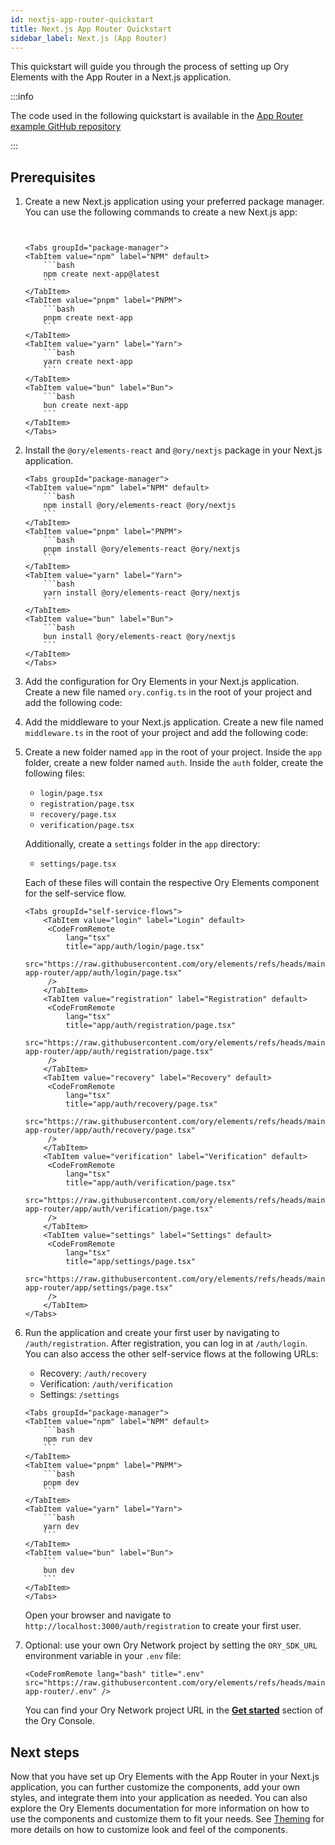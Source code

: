 ```yaml
---
id: nextjs-app-router-quickstart
title: Next.js App Router Quickstart
sidebar_label: Next.js (App Router)
---
```



This quickstart will guide you through the process of setting up Ory Elements with the App Router in a Next.js application.

:::info

The code used in the following quickstart is available in the
[App Router example GitHub repository](https://github.com/ory/elements/tree/main/examples/nextjs-app-router)

:::

## Prerequisites

1. Create a new Next.js application using your preferred package manager. You can use the following commands to create a new
   Next.js app:

   ````mdx-code-block


   <Tabs groupId="package-manager">
   <TabItem value="npm" label="NPM" default>
       ```bash
       npm create next-app@latest
       ```
   </TabItem>
   <TabItem value="pnpm" label="PNPM">
       ```bash
       pnpm create next-app
       ```
   </TabItem>
   <TabItem value="yarn" label="Yarn">
       ```bash
       yarn create next-app
       ```
   </TabItem>
   <TabItem value="bun" label="Bun">
       ```bash
       bun create next-app
       ```
   </TabItem>
   </Tabs>
   ````

2. Install the `@ory/elements-react` and `@ory/nextjs` package in your Next.js application.

   ````mdx-code-block
   <Tabs groupId="package-manager">
   <TabItem value="npm" label="NPM" default>
       ```bash
       npm install @ory/elements-react @ory/nextjs
       ```
   </TabItem>
   <TabItem value="pnpm" label="PNPM">
       ```bash
       pnpm install @ory/elements-react @ory/nextjs
       ```
   </TabItem>
   <TabItem value="yarn" label="Yarn">
       ```bash
       yarn install @ory/elements-react @ory/nextjs
       ```
   </TabItem>
   <TabItem value="bun" label="Bun">
       ```bash
       bun install @ory/elements-react @ory/nextjs
       ```
   </TabItem>
   </Tabs>
   ````

3. Add the configuration for Ory Elements in your Next.js application. Create a new file named `ory.config.ts` in the root of your
   project and add the following code:

   <CodeFromRemote
     lang="ts"
     title="ory.config.ts"
     src="https://raw.githubusercontent.com/ory/elements/refs/heads/main/examples/nextjs-app-router/ory.config.ts"
   />

4. Add the middleware to your Next.js application. Create a new file named `middleware.ts` in the root of your project and add the
   following code:

   <CodeFromRemote
     lang="ts"
     title="middleware.ts"
     src="https://raw.githubusercontent.com/ory/elements/refs/heads/main/examples/nextjs-app-router/middleware.ts"
   />

5. Create a new folder named `app` in the root of your project. Inside the `app` folder, create a new folder named `auth`. Inside
   the `auth` folder, create the following files:

   - `login/page.tsx`
   - `registration/page.tsx`
   - `recovery/page.tsx`
   - `verification/page.tsx`

   Additionally, create a `settings` folder in the `app` directory:

   - `settings/page.tsx`

   Each of these files will contain the respective Ory Elements component for the self-service flow.

   ```mdx-code-block
   <Tabs groupId="self-service-flows">
       <TabItem value="login" label="Login" default>
        <CodeFromRemote
            lang="tsx"
            title="app/auth/login/page.tsx"
            src="https://raw.githubusercontent.com/ory/elements/refs/heads/main/examples/nextjs-app-router/app/auth/login/page.tsx"
        />
       </TabItem>
       <TabItem value="registration" label="Registration" default>
        <CodeFromRemote
            lang="tsx"
            title="app/auth/registration/page.tsx"
            src="https://raw.githubusercontent.com/ory/elements/refs/heads/main/examples/nextjs-app-router/app/auth/registration/page.tsx"
        />
       </TabItem>
       <TabItem value="recovery" label="Recovery" default>
        <CodeFromRemote
            lang="tsx"
            title="app/auth/recovery/page.tsx"
            src="https://raw.githubusercontent.com/ory/elements/refs/heads/main/examples/nextjs-app-router/app/auth/recovery/page.tsx"
        />
       </TabItem>
       <TabItem value="verification" label="Verification" default>
        <CodeFromRemote
            lang="tsx"
            title="app/auth/verification/page.tsx"
            src="https://raw.githubusercontent.com/ory/elements/refs/heads/main/examples/nextjs-app-router/app/auth/verification/page.tsx"
        />
       </TabItem>
       <TabItem value="settings" label="Settings" default>
        <CodeFromRemote
            lang="tsx"
            title="app/settings/page.tsx"
            src="https://raw.githubusercontent.com/ory/elements/refs/heads/main/examples/nextjs-app-router/app/settings/page.tsx"
        />
       </TabItem>
   </Tabs>
   ```

6. Run the application and create your first user by navigating to `/auth/registration`. After registration, you can log in at
   `/auth/login`. You can also access the other self-service flows at the following URLs:

   - Recovery: `/auth/recovery`
   - Verification: `/auth/verification`
   - Settings: `/settings`

   ````mdx-code-block
   <Tabs groupId="package-manager">
   <TabItem value="npm" label="NPM" default>
       ```bash
       npm run dev
       ```
   </TabItem>
   <TabItem value="pnpm" label="PNPM">
       ```bash
       pnpm dev
       ```
   </TabItem>
   <TabItem value="yarn" label="Yarn">
       ```bash
       yarn dev
       ```
   </TabItem>
   <TabItem value="bun" label="Bun">
       ```
       bun dev
       ```
   </TabItem>
   </Tabs>
   ````

   Open your browser and navigate to `http://localhost:3000/auth/registration` to create your first user.

7. Optional: use your own Ory Network project by setting the `ORY_SDK_URL` environment variable in your `.env` file:

   ```mdx-code-block
   <CodeFromRemote lang="bash" title=".env" src="https://raw.githubusercontent.com/ory/elements/refs/heads/main/examples/nextjs-app-router/.env" />
   ```

   You can find your Ory Network project URL in the [**Get started**](https://console.ory.sh/projects/current/get-started) section
   of the Ory Console.

## Next steps

Now that you have set up Ory Elements with the App Router in your Next.js application, you can further customize the components,
add your own styles, and integrate them into your application as needed. You can also explore the Ory Elements documentation for
more information on how to use the components and customize them to fit your needs. See
[Theming](../../elements/guides/02_theming.mdx) for more details on how to customize look and feel of the components.
